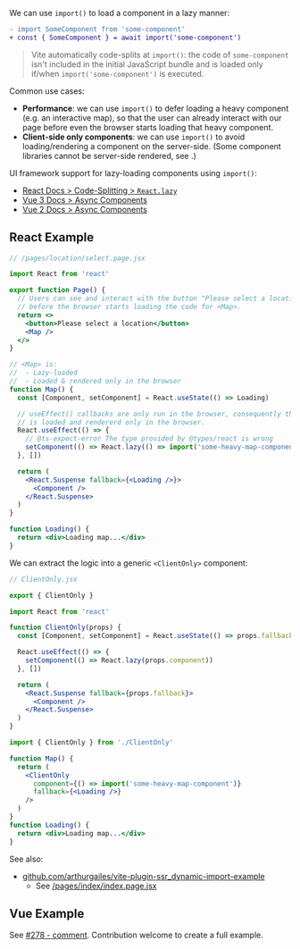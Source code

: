 
We can use `import()` to load a component in a lazy manner:

```diff
- import SomeComponent from 'some-component'
+ const { SomeComponent } = await import('some-component')
```

> Vite automatically code-splits at `import()`: the code of `some-component` isn't included in the initial JavaScript bundle and
> is loaded only if/when `import('some-component')` is executed.

Common use cases:
 - **Performance**: we can use `import()` to defer loading a heavy component (e.g. an interactive map), so that the user can already interact with our page before even the browser starts loading that heavy component.
 - **Client-side only components**: we can use `import()` to avoid loading/rendering a component on the server-side. (Some component libraries cannot be server-side rendered, see <Link href="/client-only-components" />.)

UI framework support for lazy-loading components using `import()`:
 - [React Docs > Code-Splitting > `React.lazy`](https://reactjs.org/docs/code-splitting.html#reactlazy)
 - [Vue 3 Docs > Async Components](https://v3.vuejs.org/guide/component-dynamic-async.html#async-components)
 - [Vue 2 Docs > Async Components](https://vuejs.org/v2/guide/components-dynamic-async.html)


## React Example

```jsx
// /pages/location/select.page.jsx

import React from 'react'

export function Page() {
  // Users can see and interact with the button "Please select a location"
  // before the browser starts loading the code for <Map>.
  return <>
    <button>Please select a location</button>
    <Map />
  </>
}

// <Map> is:
//  - Lazy-loaded
//  - Loaded & rendered only in the browser
function Map() {
  const [Component, setComponent] = React.useState(() => Loading)

  // useEffect() callbacks are only run in the browser, consequently the map component
  // is loaded and rendererd only in the browser.
  React.useEffect(() => {
    // @ts-expect-error The type provided by @types/react is wrong
    setComponent(() => React.lazy(() => import('some-heavy-map-component')))
  }, [])

  return (
    <React.Suspense fallback={<Loading />}>
      <Component />
    </React.Suspense>
  )
}

function Loading() {
  return <div>Loading map...</div>
}
```

We can extract the logic into a generic `<ClientOnly>` component:

```jsx
// ClientOnly.jsx

export { ClientOnly }

import React from 'react'

function ClientOnly(props) {
  const [Component, setComponent] = React.useState(() => props.fallback)

  React.useEffect(() => {
    setComponent(() => React.lazy(props.component))
  }, [])

  return (
    <React.Suspense fallback={props.fallback}>
      <Component />
    </React.Suspense>
  )
}
```
```jsx
import { ClientOnly } from './ClientOnly'

function Map() {
  return (
    <ClientOnly
      component={() => import('some-heavy-map-component')}
      fallback={<Loading />}
    />
  )
}
function Loading() {
  return <div>Loading map...</div>
}
```

See also:
 - [github.com/arthurgailes/vite-plugin-ssr_dynamic-import-example](https://github.com/arthurgailes/vite-plugin-ssr_dynamic-import-example)
   - See [/pages/index/index.page.jsx](https://github.com/arthurgailes/vite-plugin-ssr_dynamic-import-example/blob/ecf7cda9beac5cae7b0eb642bd77d25f71e0f2e5/pages/index/index.page.jsx#L20-L35)


## Vue Example

See [#278 - comment](https://github.com/brillout/vite-plugin-ssr/issues/278#issuecomment-1072952681). Contribution welcome to create a full example.
